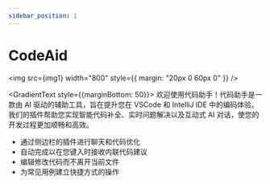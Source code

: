 ```yaml
---
sidebar_position: 1
---
```


# CodeAid


<img src={img1} width="800" style={{ margin: "20px 0 60px 0" }} />


<GradientText style={{marginBottom: 50}}>
  欢迎使用代码助手！代码助手是一款由 AI 驱动的辅助工具，旨在提升您在 VSCode 和
  IntelliJ IDE
  中的编码体验。我们的插件帮助您实现智能代码补全、实时问题解决以及互动式 AI
  对话，使您的开发过程更加顺畅和高效。
</GradientText>

- 通过侧边栏的插件进行聊天和代码优化
- 自动完成以在您键入时接收内联代码建议
- 编辑修改代码而不离开当前文件
- 为常见用例建立快捷方式的操作

